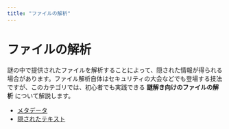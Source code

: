 ```yaml
---
title: "ファイルの解析"
---
```


# ファイルの解析

謎の中で提供されたファイルを解析することによって、隠された情報が得られる場合があります。ファイル解析自体はセキュリティの大会などでも登場する技法ですが、このカテゴリでは、初心者でも実践できる **謎解き向けのファイルの解析** について解説します。

- [メタデータ](./forensic/metadata)
- [隠されたテキスト](./forensic/hidden-text)